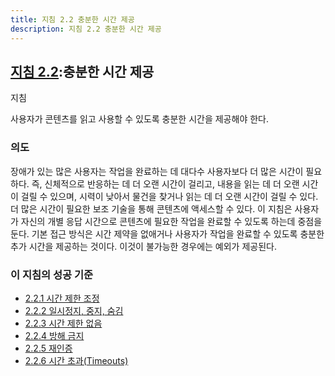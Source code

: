 ```yaml
---
title: 지침 2.2 충분한 시간 제공
description: 지침 2.2 충분한 시간 제공
---
```



## [지침 2.2](https://w3.org/TR/WCAG22#enough-time):충분한 시간 제공

지침

사용자가 콘텐츠를 읽고 사용할 수 있도록 충분한 시간을 제공해야 한다.

### 의도

장애가 있는 많은 사용자는 작업을 완료하는 데 대다수 사용자보다 더 많은 시간이 필요하다. 즉, 신체적으로 반응하는 데 더 오랜 시간이 걸리고, 내용을 읽는 데 더 오랜 시간이 걸릴 수 있으며, 시력이 낮아서 물건을 찾거나 읽는 데 더 오랜 시간이 걸릴 수 있다. 더 많은 시간이 필요한 보조 기술을 통해 콘텐츠에 액세스할 수 있다. 이 지침은 사용자가 자신의 개별 응답 시간으로 콘텐츠에 필요한 작업을 완료할 수 있도록 하는데 중점을 둔다. 기본 접근 방식은 시간 제약을 없애거나 사용자가 작업을 완료할 수 있도록 충분한 추가 시간을 제공하는 것이다. 이것이 불가능한 경우에는 예외가 제공된다.

### 이 지침의 성공 기준

*   [2.2.1 시간 제한 조정](timing-adjustable)
*   [2.2.2 일시정지, 중지, 숨김](pause-stop-hide)
*   [2.2.3 시간 제한 없음](no-timing)
*   [2.2.4 방해 금지](interruptions)
*   [2.2.5 재인증](re-authenticating)
*   [2.2.6 시간 초과(Timeouts)](timeouts)

